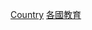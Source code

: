 {{Commons category|Academia by country}}
{{container cat}}


[[Category:学术|Country]]
[[Category:各國教育|]]
{{CatAutoTOC}}
